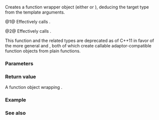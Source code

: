 {{cpp/title|ptr_fun}}
{{cpp/utility/functional/navbar}}
{{dcl begin}}
{{dcl header|functional}}
{{dcl|deprecated=c++11|until=c++17|num=1|
template&lt; class Arg, class Result &gt;
std::pointer_to_unary_function&lt;Arg,Result&gt;
    ptr_fun( Result (*f)(Arg) );
}}
{{dcl|deprecated=c++11|until=c++17|num=2|
template&lt; class Arg1, class Arg2, class Result &gt;
std::pointer_to_binary_function&lt;Arg1,Arg2,Result&gt;
    ptr_fun( Result (*f)(Arg1, Arg2) );
}}
{{dcl end}}

Creates a function wrapper object (either {{c|std::pointer_to_unary_function}} or {{c|std::pointer_to_binary_function}}), deducing the target type from the template arguments.

@1@ Effectively calls {{c|std::pointer_to_unary_function&lt;Arg,Result&gt;(f)}}.

@2@ Effectively calls {{c|std::pointer_to_binary_function&lt;Arg1,Arg2,Result&gt;(f)}}.

This function and the related types are deprecated as of C++11 in favor of the more general {{lc|std::function}} and {{lc|std::ref}}, both of which create callable adaptor-compatible function objects from plain functions.

===Parameters===
{{par begin}}
{{par|f|pointer to a function to create a wrapper for}}
{{par end}}

===Return value===
A function object wrapping {{c|f}}.

{{cpp/impldef exception}}

===Example===
{{example
|code=
#include &lt;algorithm&gt;
#include &lt;functional&gt;
#include &lt;iostream&gt;
#include &lt;string_view&gt;

constexpr bool is_vowel(char c)
{
    return std::string_view{"aeoiuAEIOU"}.find(c) != std::string_view::npos;
}

int main()
{
    std::string_view s = "Hello, world!";
    std::ranges::copy_if(s, std::ostreambuf_iterator&lt;char&gt;(std::cout),
        std::not1(std::ptr_fun(is_vowel)));
#if 0
// C++11 alternatives:
        std::not1(std::cref(is_vowel)));
        std::not1(std::function&lt;bool(char)&gt;(is_vowel)));
        [](char c) { return !is_vowel(c); });
// C++17 alternatives:
        std::not_fn(is_vowel));
#endif
}
|output=
Hll, wrld!
}}

===See also===
{{dsc begin}}
{{dsc inc|cpp/utility/functional/dsc function}}
{{dsc inc|cpp/utility/functional/dsc move_only_function}}
{{dsc inc|cpp/utility/functional/dsc invoke}}
{{dsc inc|cpp/utility/functional/dsc not_fn}}
{{dsc end}}

{{langlinks|de|es|fr|it|ja|pt|ru|zh}}